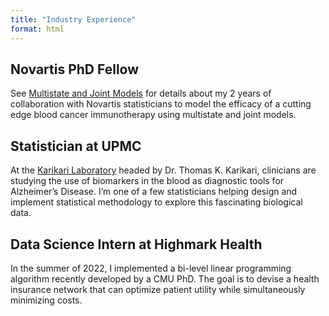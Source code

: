 ```yaml
---
title: "Industry Experience"
format: html
---
```


## Novartis PhD Fellow

See [Multistate and Joint Models](research.qmd#multistate-and-joint-models) for details about my 2 years of collaboration with Novartis statisticians to model the efficacy of a cutting edge blood cancer immunotherapy using multistate and joint models.

## Statistician at UPMC

At the [Karikari Laboratory](https://karikarilab.org/) headed by Dr. Thomas K. Karikari, clinicians are studying the use of biomarkers in the blood as diagnostic tools for Alzheimer's Disease. I'm one of a few statisticians helping design and implement statistical methodology to explore this fascinating biological data.

## Data Science Intern at Highmark Health

In the summer of 2022, I implemented a bi-level linear programming algorithm recently developed by a CMU PhD. The goal is to devise a health insurance network that can optimize patient utility while simultaneously minimizing costs.
